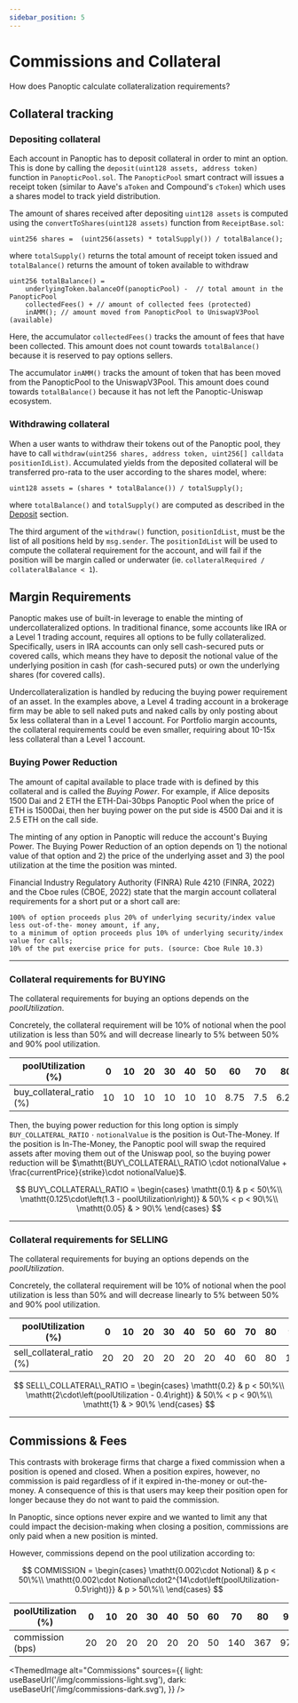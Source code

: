 ```yaml
---
sidebar_position: 5
---
```


# Commissions and Collateral
How does Panoptic calculate collateralization requirements?

## Collateral tracking

### Depositing collateral
Each account in Panoptic has to deposit collateral in order to mint an option. 
This is done by calling the `deposit(uint128 assets, address token)` function in `PanopticPool.sol`.
The `PanopticPool` smart contract will issues a receipt token (similar to Aave's `aToken` and Compound's `cToken`) which uses a shares model to track yield distribution.

The amount of shares received after depositing `uint128 assets` is computed using the `convertToShares(uint128 assets)` function from `ReceiptBase.sol`:

```solidity
uint256 shares =  (uint256(assets) * totalSupply()) / totalBalance();
```

where `totalSupply()` returns the total amount of receipt token issued and `totalBalance()` returns the amount of token available to withdraw

```solidity
uint256 totalBalance() =
    underlyingToken.balanceOf(panopticPool) -  // total amount in the PanopticPool
    collectedFees() + // amount of collected fees (protected)
    inAMM(); // amount moved from PanopticPool to UniswapV3Pool (available)
```

Here, the accumulator `collectedFees()` tracks the amount of fees that have been collected. 
This amount does not count towards `totalBalance()` because it is reserved to pay options sellers.

The accumulator `inAMM()` tracks the amount of token that has been moved from the PanopticPool to the UniswapV3Pool.
This amount does cound towards `totalBalance()` because it has not left the Panoptic-Uniswap ecosystem.

### Withdrawing collateral
When a user wants to withdraw their tokens out of the Panoptic pool, they have to call `withdraw(uint256 shares, address token, uint256[] calldata positionIdList)`.
Accumulated yields from the deposited collateral will be transferred pro-rata to the user according to the shares model, where:

```solidity
uint128 assets = (shares * totalBalance()) / totalSupply();
```
where `totalBalance()` and `totalSupply()` are computed as described in the [Deposit](/docs/panoptic-protocol/collateral#deposit) section.

The third argument of the `withdraw()` function, `positionIdList`,  must be the list of all positions held by `msg.sender`.
The `positionIdList` will be used to compute the collateral requirement for the account, and will fail if the position will be margin called or underwater (ie. `collateralRequired / collateralBalance < 1`).

## Margin Requirements
Panoptic makes use of built-in leverage to enable the minting of undercollateralized options.
In traditional finance, some accounts like IRA or a Level 1 trading account, requires all options to be fully collateralized.
Specifically, users in IRA accounts can only sell cash-secured puts or covered calls, which means they have to deposit the notional value of the underlying position in cash (for cash-secured puts) or own the underlying shares (for covered calls).

Undercollateralization is handled by reducing the buying power requirement of an asset. 
In the examples above, a Level 4 trading account in a brokerage firm may be able to sell naked puts and naked calls by only posting about 5x less collateral than in a Level 1 account.
For Portfolio margin accounts, the collateral requirements could be even smaller, requiring about 10-15x less collateral than a Level 1 account.

### Buying Power Reduction

The amount of capital available to place trade with is defined by this collateral and is called the *Buying Power*.
For example, if Alice deposits 1500 Dai and 2 ETH the ETH-Dai-30bps Panoptic Pool when the price of ETH is 1500Dai, then her buying power on the put side is 4500 Dai and it is 2.5 ETH on the call side.

The minting of any option in Panoptic will reduce the account's Buying Power. 
The Buying Power Reduction of an option depends on 1) the notional value of that option and 2) the price of the underlying asset and 3) the pool utilization at the time the position was minted. 

Financial Industry Regulatory Authority (FINRA) Rule 4210 (FINRA, 2022) and the Cboe rules (CBOE, 2022) state that the margin account collateral requirements for a short put or a short call are:
```
100% of option proceeds plus 20% of underlying security/index value less out-of-the- money amount, if any, 
to a minimum of option proceeds plus 10% of underlying security/index value for calls; 
10% of the put exercise price for puts. (source: Cboe Rule 10.3)
```



---

### Collateral requirements for BUYING

The collateral requirements for buying an options depends on the *poolUtilization*.

Concretely, the collateral requirement will be 10% of notional when the pool utilization is less than 50% and will decrease linearly to 5% between 50% and 90% pool utilization.

|poolUtilization (%) | 0|10|20|30|40|50|60|70|80|90|100|
|-|-|-|-|-|-|-|-|-|-|-|-|
|buy_collateral_ratio (%)|10|10|10|10|10|10|8.75|7.5|6.25|5|5|

Then, the buying power reduction for this long option is simply $\mathtt{BUY\_COLLATERAL\_RATIO \cdot notionalValue}$ is the position is Out-The-Money.
If the position is In-The-Money, the Panoptic pool will swap the required assets after moving them out of the Uniswap pool, so the buying power reduction will be $\mathtt{BUY\_COLLATERAL\_RATIO \cdot notionalValue + \frac{currentPrice}{strike}\cdot notionalValue}$.  

$$
BUY\_COLLATERAL\_RATIO = \begin{cases}
\mathtt{0.1} & p < 50\%\\
\mathtt{0.125\cdot\left(1.3 - poolUtilization\right)} & 50\% < p < 90\%\\
\mathtt{0.05} & > 90\%
\end{cases}
$$


---

### Collateral requirements for SELLING

The collateral requirements for buying an options depends on the *poolUtilization*.

Concretely, the collateral requirement will be 10% of notional when the pool utilization is less than 50% and will decrease linearly to 5% between 50% and 90% pool utilization.

|poolUtilization (%) | 0|10|20|30|40|50|60|70|80|90|100|
|-|-|-|-|-|-|-|-|-|-|-|-|
|sell_collateral_ratio (%) |20|20|20|20|20|20|40|60|80|100|100|

$$
SELL\_COLLATERAL\_RATIO = \begin{cases}
\mathtt{0.2} & p < 50\%\\
\mathtt{2\cdot\left(poolUtilization - 0.4\right)} & 50\% < p < 90\%\\
\mathtt{1} & > 90\%
\end{cases}
$$

---

## Commissions & Fees

This contrasts with brokerage firms that charge a fixed commission when a position is opened and closed.
When a position expires, however, no commission is paid regardless of if it expired in-the-money or out-the-money.
A consequence of this is that users may keep their position open for longer because they do not want to paid the commission.

In Panoptic, since options never expire and we wanted to limit any that could impact the decision-making when closing a position, commissions are only paid when a new position is minted. 

However, commissions depend on the pool utilization according to:

$$
COMMISSION = \begin{cases}
\mathtt{0.002\cdot Notional} & p < 50\%\\
\mathtt{0.002\cdot Notional\cdot2^{14\cdot\left(poolUtilization-0.5\right)}} & p > 50\%\\
\end{cases}
$$

|poolUtilization (%) | 0|10|20|30|40|50|60|70|80|90|100|
|-|-|-|-|-|-|-|-|-|-|-|-|
|commission (bps)|20|20|20|20|20|20|50|140|367|970|2560|



<ThemedImage
  alt="Commissions"
  sources={{
    light: useBaseUrl('/img/commissions-light.svg'),
    dark: useBaseUrl('/img/commissions-dark.svg'),
  }}
/>

